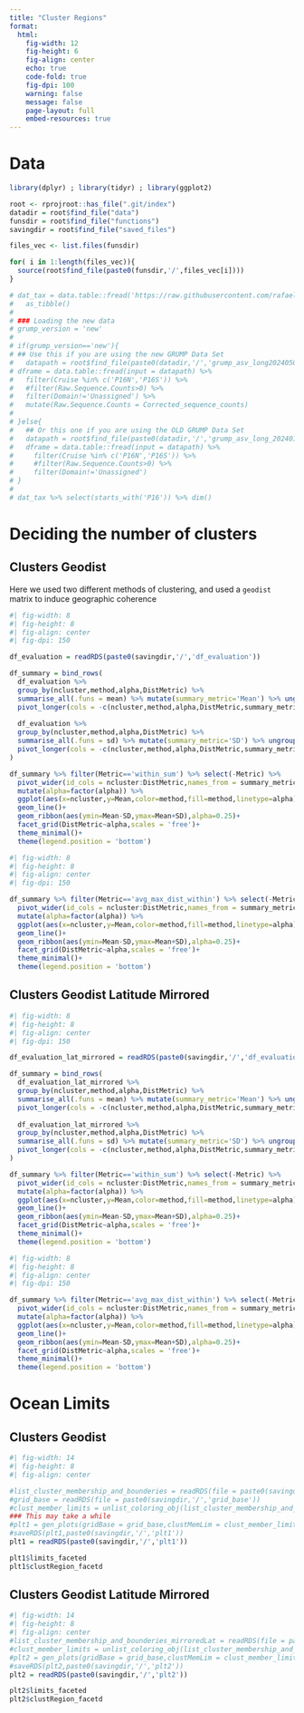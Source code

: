 ```yaml
---
title: "Cluster Regions"
format: 
  html:
    fig-width: 12
    fig-height: 6
    fig-align: center
    echo: true
    code-fold: true
    fig-dpi: 100
    warning: false
    message: false
    page-layout: full
    embed-resources: true
---
```


::: panel-tabset

# Data

```r
library(dplyr) ; library(tidyr) ; library(ggplot2)

root <- rprojroot::has_file(".git/index")
datadir = root$find_file("data")
funsdir = root$find_file("functions")
savingdir = root$find_file("saved_files")

files_vec <- list.files(funsdir)

for( i in 1:length(files_vec)){
  source(root$find_file(paste0(funsdir,'/',files_vec[i])))
}

# dat_tax = data.table::fread('https://raw.githubusercontent.com/rafaelcatoia/zoop_16N/main/treated_taxonomy_dat.csv') %>%
#   as_tibble()
# 
# ### Loading the new data 
# grump_version = 'new'
# 
# if(grump_version=='new'){
# ## Use this if you are using the new GRUMP Data Set
#   datapath = root$find_file(paste0(datadir,'/','grump_asv_long20240501.csv'))
# dframe = data.table::fread(input = datapath) %>%
#   filter(Cruise %in% c('P16N','P16S')) %>% 
#   #filter(Raw.Sequence.Counts>0) %>% 
#   filter(Domain!='Unassigned') %>% 
#   mutate(Raw.Sequence.Counts = Corrected_sequence_counts)
# 
# }else{
#   ## Or this one if you are using the OLD GRUMP Data Set
#   datapath = root$find_file(paste0(datadir,'/','grump_asv_long_20240110.csv'))
#   dframe = data.table::fread(input = datapath) %>%
#     filter(Cruise %in% c('P16N','P16S')) %>% 
#     #filter(Raw.Sequence.Counts>0) %>% 
#     filter(Domain!='Unassigned')
# }
# 
# dat_tax %>% select(starts_with('P16')) %>% dim()
```

# Deciding the number of clusters


::: panel-tabset 

## Clusters Geodist

Here we used two different methods of clustering, and used a `geodist` matrix to induce geographic coherence

```r
#| fig-width: 8
#| fig-height: 8
#| fig-align: center
#| fig-dpi: 150

df_evaluation = readRDS(paste0(savingdir,'/','df_evaluation'))

df_summary = bind_rows(
  df_evaluation %>% 
  group_by(ncluster,method,alpha,DistMetric) %>% 
  summarise_all(.funs = mean) %>% mutate(summary_metric='Mean') %>% ungroup() %>% 
  pivot_longer(cols = -c(ncluster,method,alpha,DistMetric,summary_metric),names_to = 'Metric'),
  
  df_evaluation %>% 
  group_by(ncluster,method,alpha,DistMetric) %>% 
  summarise_all(.funs = sd) %>% mutate(summary_metric='SD') %>% ungroup() %>% 
  pivot_longer(cols = -c(ncluster,method,alpha,DistMetric,summary_metric),names_to = 'Metric')
)

df_summary %>% filter(Metric=='within_sum') %>% select(-Metric) %>% 
  pivot_wider(id_cols = ncluster:DistMetric,names_from = summary_metric ) %>%
  mutate(alpha=factor(alpha)) %>% 
  ggplot(aes(x=ncluster,y=Mean,color=method,fill=method,linetype=alpha))+
  geom_line()+
  geom_ribbon(aes(ymin=Mean-SD,ymax=Mean+SD),alpha=0.25)+
  facet_grid(DistMetric~alpha,scales = 'free')+
  theme_minimal()+
  theme(legend.position = 'bottom')
```


```r
#| fig-width: 8
#| fig-height: 8
#| fig-align: center
#| fig-dpi: 150

df_summary %>% filter(Metric=='avg_max_dist_within') %>% select(-Metric) %>% 
  pivot_wider(id_cols = ncluster:DistMetric,names_from = summary_metric ) %>%
  mutate(alpha=factor(alpha)) %>% 
  ggplot(aes(x=ncluster,y=Mean,color=method,fill=method,linetype=alpha))+
  geom_line()+
  geom_ribbon(aes(ymin=Mean-SD,ymax=Mean+SD),alpha=0.25)+
  facet_grid(DistMetric~alpha,scales = 'free')+
  theme_minimal()+
  theme(legend.position = 'bottom')
```

## Clusters Geodist Latitude Mirrored

```r
#| fig-width: 8
#| fig-height: 8
#| fig-align: center
#| fig-dpi: 150

df_evaluation_lat_mirrored = readRDS(paste0(savingdir,'/','df_evaluation_lat_mirrored'))

df_summary = bind_rows(
  df_evaluation_lat_mirrored %>% 
  group_by(ncluster,method,alpha,DistMetric) %>% 
  summarise_all(.funs = mean) %>% mutate(summary_metric='Mean') %>% ungroup() %>% 
  pivot_longer(cols = -c(ncluster,method,alpha,DistMetric,summary_metric),names_to = 'Metric'),
  
  df_evaluation_lat_mirrored %>% 
  group_by(ncluster,method,alpha,DistMetric) %>% 
  summarise_all(.funs = sd) %>% mutate(summary_metric='SD') %>% ungroup() %>% 
  pivot_longer(cols = -c(ncluster,method,alpha,DistMetric,summary_metric),names_to = 'Metric')
)

df_summary %>% filter(Metric=='within_sum') %>% select(-Metric) %>% 
  pivot_wider(id_cols = ncluster:DistMetric,names_from = summary_metric ) %>%
  mutate(alpha=factor(alpha)) %>% 
  ggplot(aes(x=ncluster,y=Mean,color=method,fill=method,linetype=alpha))+
  geom_line()+
  geom_ribbon(aes(ymin=Mean-SD,ymax=Mean+SD),alpha=0.25)+
  facet_grid(DistMetric~alpha,scales = 'free')+
  theme_minimal()+
  theme(legend.position = 'bottom')

```

```r
#| fig-width: 8
#| fig-height: 8
#| fig-align: center
#| fig-dpi: 150

df_summary %>% filter(Metric=='avg_max_dist_within') %>% select(-Metric) %>% 
  pivot_wider(id_cols = ncluster:DistMetric,names_from = summary_metric ) %>%
  mutate(alpha=factor(alpha)) %>% 
  ggplot(aes(x=ncluster,y=Mean,color=method,fill=method,linetype=alpha))+
  geom_line()+
  geom_ribbon(aes(ymin=Mean-SD,ymax=Mean+SD),alpha=0.25)+
  facet_grid(DistMetric~alpha,scales = 'free')+
  theme_minimal()+
  theme(legend.position = 'bottom')
```

:::


# Ocean Limits

::: panel-tabset 

## Clusters Geodist
```r
#| fig-width: 14
#| fig-height: 8
#| fig-align: center

#list_cluster_membership_and_bounderies = readRDS(file = paste0(savingdir,'/','list_cluster_membership_and_bounderies'))
#grid_base = readRDS(file = paste0(savingdir,'/','grid_base'))
#clust_member_limits = unlist_coloring_obj(list_cluster_membership_and_bounderies)
### This may take a while
#plt1 = gen_plots(gridBase = grid_base,clustMemLim = clust_member_limits,df_GeoAbio = df_geo_abiotics)
#saveRDS(plt1,paste0(savingdir,'/','plt1'))
plt1 = readRDS(paste0(savingdir,'/','plt1'))

plt1$limits_faceted
plt1$clustRegion_facetd
```

## Clusters Geodist Latitude Mirrored
```r
#| fig-width: 14
#| fig-height: 8
#| fig-align: center
#list_cluster_membership_and_bounderies_mirroredLat = readRDS(file = paste0(savingdir,'/','list_cluster_membership_and_bounderies_mirroredLat'))
#clust_member_limits = unlist_coloring_obj(list_cluster_membership_and_bounderies_mirroredLat)
#plt2 = gen_plots(gridBase = grid_base,clustMemLim = clust_member_limits,df_GeoAbio = df_geo_abiotics)
#saveRDS(plt2,paste0(savingdir,'/','plt2'))
plt2 = readRDS(paste0(savingdir,'/','plt2'))

plt2$limits_faceted
plt2$clustRegion_facetd
```

:::

:::